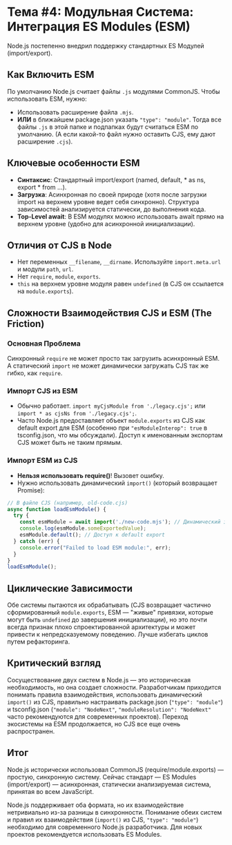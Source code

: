 # Тема #4: Модульная Система: Интеграция ES Modules (ESM)

Node.js постепенно внедрил поддержку стандартных ES Модулей (import/export).

## Как Включить ESM

По умолчанию Node.js считает файлы `.js` модулями CommonJS. Чтобы использовать ESM, нужно:

- Использовать расширение файла `.mjs`.
- **ИЛИ** в ближайшем package.json указать `"type": "module"`. Тогда все файлы `.js` в этой папке и подпапках будут считаться ESM по умолчанию. (А если какой-то файл нужно оставить CJS, ему дают расширение `.cjs`).

## Ключевые особенности ESM

- **Синтаксис**: Стандартный import/export (named, default, * as ns, export * from ...).
- **Загрузка**: Асинхронная по своей природе (хотя после загрузки import на верхнем уровне ведет себя синхронно). Структура зависимостей анализируется статически, до выполнения кода.
- **Top-Level await**: В ESM модулях можно использовать await прямо на верхнем уровне (удобно для асинхронной инициализации).

## Отличия от CJS в Node

- Нет переменных `__filename`, `__dirname`. Используйте `import.meta.url` и модули `path`, `url`.
- Нет `require`, `module`, `exports`.
- `this` на верхнем уровне модуля равен `undefined` (в CJS он ссылается на `module.exports`).

## Сложности Взаимодействия CJS и ESM (The Friction)

### Основная Проблема
Синхронный `require` не может просто так загрузить асинхронный ESM. А статический `import` не может динамически загружать CJS так же гибко, как `require`.

### Импорт CJS из ESM
- Обычно работает. `import myCjsModule from './legacy.cjs';` или `import * as cjsNs from './legacy.cjs';`.
- Часто Node.js предоставляет объект `module.exports` из CJS как default export для ESM (особенно при `"esModuleInterop": true` в tsconfig.json, что мы обсуждали). Доступ к именованным экспортам CJS может быть не таким прямым.

### Импорт ESM из CJS
- **Нельзя использовать require()**! Вызовет ошибку.
- Нужно использовать динамический `import()` (который возвращает Promise):

```javascript
// В файле CJS (например, old-code.cjs)
async function loadEsmModule() {
  try {
    const esmModule = await import('./new-code.mjs'); // Динамический import()
    console.log(esmModule.someExportedValue);
    esmModule.default(); // Доступ к default export
  } catch (err) {
    console.error("Failed to load ESM module:", err);
  }
}
loadEsmModule();
```

## Циклические Зависимости

Обе системы пытаются их обрабатывать (CJS возвращает частично сформированный `module.exports`, ESM — "живые" привязки, которые могут быть `undefined` до завершения инициализации), но это почти всегда признак плохо спроектированной архитектуры и может привести к непредсказуемому поведению. Лучше избегать циклов путем рефакторинга.

## Критический взгляд

Сосуществование двух систем в Node.js — это историческая необходимость, но она создает сложности. Разработчикам приходится понимать правила взаимодействия, использовать динамический `import()` из CJS, правильно настраивать package.json (`"type": "module"`) и tsconfig.json (`"module": "NodeNext"`, `"moduleResolution": "NodeNext"` часто рекомендуются для современных проектов). Переход экосистемы на ESM продолжается, но CJS все еще очень распространен.

## Итог

Node.js исторически использовал CommonJS (require/module.exports) — простую, синхронную систему. Сейчас стандарт — ES Modules (import/export) — асинхронная, статически анализируемая система, принятая во всем JavaScript.

Node.js поддерживает оба формата, но их взаимодействие нетривиально из-за разницы в синхронности. Понимание обеих систем и правил их взаимодействия (`import()` из CJS, `"type": "module"`) необходимо для современного Node.js разработчика. Для новых проектов рекомендуется использовать ES Modules.
